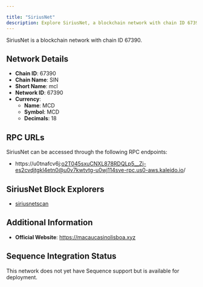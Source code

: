 ```yaml
---

title: "SiriusNet"
description: Explore SiriusNet, a blockchain network with chain ID 67390. Learn about its native currency, MCD, and how to interact with the network.
---
```




SiriusNet is a blockchain network with chain ID 67390.

## Network Details

- **Chain ID**: 67390
- **Chain Name**: SIN
- **Short Name**: mcl
- **Network ID**: 67390
- **Currency**: 
  - **Name**: MCD
  - **Symbol**: MCD
  - **Decimals**: 18

## RPC URLs

SiriusNet can be accessed through the following RPC endpoints:

- https://u0tnafcv6j:o2T045sxuCNXL878RDQLp5__Zj-es2cvdjtgkl4etn0@u0v7kwtvtg-u0wj114sve-rpc.us0-aws.kaleido.io/

## SiriusNet Block Explorers

- [siriusnetscan](https://siriusnet.tryethernal.com)

## Additional Information

- **Official Website**: https://macaucasinolisboa.xyz

## Sequence Integration Status

This network does not yet have Sequence support but is available for deployment.
